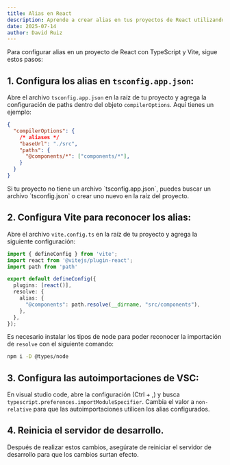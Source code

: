 ```yaml
---
title: Alias en React
description: Aprende a crear alias en tus proyectos de React utilizando TypeScript y Vite.
date: 2025-07-14
author: David Ruiz
---
```


Para configurar alias en un proyecto de React con TypeScript y Vite, sigue estos pasos:

## 1. Configura los alias en `tsconfig.app.json`:

Abre el archivo `tsconfig.app.json` en la raíz de tu proyecto y agrega la configuración de paths dentro del objeto `compilerOptions`. Aquí tienes un ejemplo:

```json
{
  "compilerOptions": {
    /* aliases */
    "baseUrl": "./src",
    "paths": {
      "@components/*": ["components/*"],
    }
  }
}
```
<Callout>
  Si tu proyecto no tiene un archivo `tsconfig.app.json`, puedes buscar un archivo `tsconfig.json` o crear uno nuevo en la raíz del proyecto.
</Callout>

## 2. Configura Vite para reconocer los alias:

Abre el archivo `vite.config.ts` en la raíz de tu proyecto y agrega la siguiente configuración:

```ts
import { defineConfig } from 'vite';
import react from '@vitejs/plugin-react';
import path from 'path'

export default defineConfig({
  plugins: [react()],
  resolve: {
    alias: {
      "@components": path.resolve(__dirname, "src/components"),
    },
  },
});
```

Es necesario instalar los tipos de node para poder reconocer la importación de `resolve` con el siguiente comando:

```bash
npm i -D @types/node
```

## 3. Configura las autoimportaciones de VSC:

En visual studio code, abre la configuración (Ctrl + ,) y busca `typescript.preferences.importModuleSpecifier`. Cambia el valor a `non-relative` para que las autoimportaciones utilicen los alias configurados.

## 4. Reinicia el servidor de desarrollo.
Después de realizar estos cambios, asegúrate de reiniciar el servidor de desarrollo para que los cambios surtan efecto.